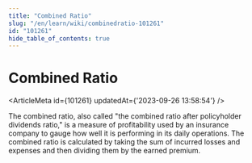 ```yaml
---
title: "Combined Ratio"
slug: "/en/learn/wiki/combinedratio-101261"
id: "101261"
hide_table_of_contents: true
---
```



# Combined Ratio

<ArticleMeta id={101261} updatedAt={'2023-09-26 13:58:54'} />
<div className='border-solid border-b border-t-0 my-4 border-[var(--ifm-color-gray-300)]' />

The combined ratio, also called "the combined ratio after policyholder dividends ratio," is a measure of profitability used by an insurance company to gauge how well it is performing in its daily operations. The combined ratio is calculated by taking the sum of incurred losses and expenses and then dividing them by the earned premium.
